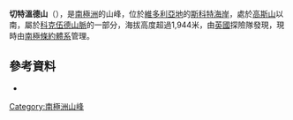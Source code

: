 {{Coord|76|20|S|162|2|E|source:GNIS|display=title}}

'''切特溫德山'''（{{lang-en|Mount Chetwynd}}），是[[南極洲|南極洲]]的山峰，位於[[維多利亞地|維多利亞地]]的[[斯科特海岸|斯科特海岸]]，處於[[高斯山|高斯山]]以南，屬於[[科克伍德山脈|科克伍德山脈]]的一部分，海拔高度超過1,944米，由[[英國|英國]]探險隊發現，現時由[[南極條約體系|南極條約體系]]管理。

==參考資料==
* {{usgs-gazetteer|id=2719|name=Chetwynd, Mount}}

{{DEFAULTSORT:Mount Chetwynd}}
[[Category:南極洲山峰|Category:南極洲山峰]]


{{ScottCoast-geo-stub}}